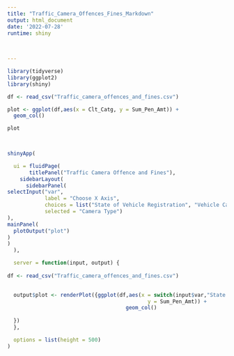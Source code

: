 ```yaml
---
title: "Traffic_Camera_Offences_Fines_Markdown"
output: html_document
date: '2022-07-28'
runtime: shiny

  
  
---
```



```r
library(tidyverse)
library(ggplot2)
library(shiny)
```


```r

df <- read_csv("Traffic_camera_offences_and_fines.csv")
```


```r

plot <- ggplot(df,aes(x = Clt_Catg, y = Sum_Pen_Amt)) + 
  geom_col()

plot

 
```

```r
shinyApp(

  ui = fluidPage(
       titlePanel("Traffic Camera Offence and Fines"),
    sidebarLayout(
      sidebarPanel(
selectInput("var",
            label = "Choose X Axis", 
            choices = list("State of Vehicle Registration", "Vehicle Category","Camera Type"), 
            selected = "Camera Type")
),
mainPanel(
  plotOutput("plot")
)
)
  ),

  server = function(input, output) {
    
df <- read_csv("Traffic_camera_offences_and_fines.csv")

  
  output$plot <- renderPlot({ggplot(df,aes(x = switch(input$var,"State of Vehicle Registration" = Rego_State, "Vehicle Category" = Clt_Catg, "Camera Type" = Camera_Type),
                                             y = Sum_Pen_Amt)) +
                                      geom_col()
                                    
  })
  },

  options = list(height = 500)
)



```
